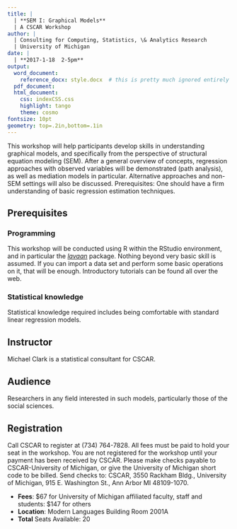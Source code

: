 ```yaml
---
title: |
  | **SEM I: Graphical Models**
  | A CSCAR Workshop
author: |
  | Consulting for Computing, Statistics, \& Analytics Research
  | University of Michigan
date: |
  | **2017-1-18  2-5pm**
output:
  word_document: 
    reference_docx: style.docx  # this is pretty much ignored entirely
  pdf_document: 
  html_document:
    css: indexCSS.css
    highlight: tango
    theme: cosmo
fontsize: 10pt
geometry: top=.2in,bottom=.1in
---
```


\pagenumbering{gobble}

This workshop will help participants develop skills in understanding graphical models, and specifically from the perspective of structural equation modeling (SEM). After a general overview of concepts, regression approaches with observed variables will be demonstrated (path analysis), as well as mediation models in particular.  Alternative approaches and non-SEM settings will also be discussed. Prerequisites: One should have a firm understanding of basic regression estimation techniques.

## Prerequisites
### Programming
This workshop will be conducted using <span class='pack'>R</span> within the RStudio environment, and in particular the <span class='pack'>[*lavaan*](http://lavaan.ugent.be/)</span> package. Nothing beyond very basic skill is assumed. If you can import a data set and perform some basic operations on it, that will be enough.  Introductory tutorials can be found all over the web.  

### Statistical knowledge 
Statistical knowledge required includes being comfortable with standard linear regression models. 

## Instructor
Michael Clark is a statistical consultant for CSCAR.

## Audience	
Researchers in any field interested in such models, particularly those of the social sciences.


## Registration 

Call CSCAR to register at (734) 764-7828.  All fees must be paid to hold your seat in the workshop. You are not registered for the workshop until your payment has been received by CSCAR. Please make checks payable to CSCAR-University of Michigan, or give the University of Michigan short code to be billed. Send checks to: CSCAR, 3550 Rackham Bldg., University of Michigan, 915 E. Washington St., Ann Arbor MI 48109-1070.

- **Fees**: \$67 for University of Michigan affiliated faculty, staff and students: \$147 for others
- **Location**: Modern Languages Building Room 2001A 
- **Total** Seats Available: 20

